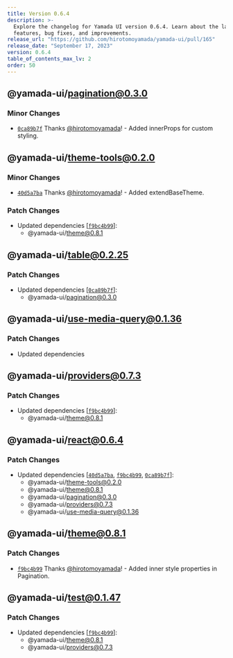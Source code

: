 ```yaml
---
title: Version 0.6.4
description: >-
  Explore the changelog for Yamada UI version 0.6.4. Learn about the latest
  features, bug fixes, and improvements.
release_url: "https://github.com/hirotomoyamada/yamada-ui/pull/165"
release_date: "September 17, 2023"
version: 0.6.4
table_of_contents_max_lv: 2
order: 50
---
```


## @yamada-ui/pagination@0.3.0

### Minor Changes

- [`0ca89b7f`](https://github.com/hirotomoyamada/yamada-ui/commit/0ca89b7f7d0921846b67235e0cb4907c6abc9c3c) Thanks [@hirotomoyamada](https://github.com/hirotomoyamada)! - Added innerProps for custom styling.

## @yamada-ui/theme-tools@0.2.0

### Minor Changes

- [`40d5a7ba`](https://github.com/hirotomoyamada/yamada-ui/commit/40d5a7ba1a574fbf83f17fcf4583c4df3d8202eb) Thanks [@hirotomoyamada](https://github.com/hirotomoyamada)! - Added extendBaseTheme.

### Patch Changes

- Updated dependencies \[[`f9bc4b99`](https://github.com/hirotomoyamada/yamada-ui/commit/f9bc4b99d95fd6669700a742f935e31848c82e57)]:
  - @yamada-ui/theme@0.8.1

## @yamada-ui/table@0.2.25

### Patch Changes

- Updated dependencies \[[`0ca89b7f`](https://github.com/hirotomoyamada/yamada-ui/commit/0ca89b7f7d0921846b67235e0cb4907c6abc9c3c)]:
  - @yamada-ui/pagination@0.3.0

## @yamada-ui/use-media-query@0.1.36

### Patch Changes

- Updated dependencies

## @yamada-ui/providers@0.7.3

### Patch Changes

- Updated dependencies \[[`f9bc4b99`](https://github.com/hirotomoyamada/yamada-ui/commit/f9bc4b99d95fd6669700a742f935e31848c82e57)]:
  - @yamada-ui/theme@0.8.1

## @yamada-ui/react@0.6.4

### Patch Changes

- Updated dependencies \[[`40d5a7ba`](https://github.com/hirotomoyamada/yamada-ui/commit/40d5a7ba1a574fbf83f17fcf4583c4df3d8202eb), [`f9bc4b99`](https://github.com/hirotomoyamada/yamada-ui/commit/f9bc4b99d95fd6669700a742f935e31848c82e57), [`0ca89b7f`](https://github.com/hirotomoyamada/yamada-ui/commit/0ca89b7f7d0921846b67235e0cb4907c6abc9c3c)]:
  - @yamada-ui/theme-tools@0.2.0
  - @yamada-ui/theme@0.8.1
  - @yamada-ui/pagination@0.3.0
  - @yamada-ui/providers@0.7.3
  - @yamada-ui/use-media-query@0.1.36

## @yamada-ui/theme@0.8.1

### Patch Changes

- [`f9bc4b99`](https://github.com/hirotomoyamada/yamada-ui/commit/f9bc4b99d95fd6669700a742f935e31848c82e57) Thanks [@hirotomoyamada](https://github.com/hirotomoyamada)! - Added inner style properties in Pagination.

## @yamada-ui/test@0.1.47

### Patch Changes

- Updated dependencies \[[`f9bc4b99`](https://github.com/hirotomoyamada/yamada-ui/commit/f9bc4b99d95fd6669700a742f935e31848c82e57)]:
  - @yamada-ui/theme@0.8.1
  - @yamada-ui/providers@0.7.3
